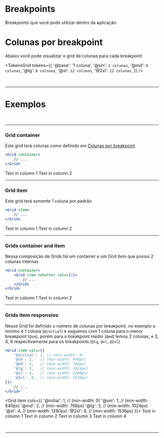 
<Meta title="Tokens/Breakpoints" />

# Breakpoints

Breakpoints que você pode utilizar dentro da aplicação

<TokensGrid tokens={breakpoints} />

# Colunas por breakpoint

Abaixo você pode visualizar o grid de colunas para cada breakpoint

<TokensGrid tokens={{
	'@base': '1 coluna',
	'@sm': `2 colunas`,
	'@md': `4 colunas`,
	'@lg': `6 colunas`,
	'@xl': `12 colunas`,
	'@2xl': `12 colunas`,
}} />

<br />

---

# Exemplos

<br />

---

### Grid container

Este grid terá colunas como definido em [Colunas por breakpoint](#-colunas-por-breakpoint)

```jsx
<Grid container>
	// ...
</Grid>
```

<Grid container>
	<Text>Text in column 1</Text>
	<Text>Text in column 2</Text>
</Grid>

<br />

---

### Grid item

Este grid terá somente 1 coluna por padrão

```jsx
<Grid item>
	// ...
</Grid>
```

<Grid item>
	<Text>Text in column 1</Text>
	<Text>Text in column 2</Text>
</Grid>

<br />

---

### Grids container and item

Nessa composição de Grids há um container e um Grid item que possui 2 colunas internas


```jsx
<Grid container>
	<Grid item noGutter cols={2}>
		// ...
	</Grid>
</Grid>
```

<Grid container>
	<Grid item noGutter cols={2}>
		<Text>Text in column 1</Text>
		<Text>Text in column 2</Text>
	</Grid>
</Grid>

<br />

---

### Grids item responsivo

Nesse Grid foi definido o número de colunas por breakpoint, no exemplo o minimo é 1 coluna (`@initial`)
e seguimos com 1 coluna para o menor breakpoint (`@sm`), porém para o breakpoint médio (`@md`) temos 2 colunas,
e 3, 4, 6 respectivamente para os breakpoints (`@lg`, `@xl`, `@2xl`)


```jsx
<Grid item cols={{
	'@initial': 1, // (min-width: 0)
	'@sm': 1, 	// (min-width: 640px)
	'@md': 2, 	// (min-width: 768px)
	'@lg': 3, 	// (min-width: 1024px)
	'@xl': 4, 	// (min-width: 1280px)
	'@2xl': 6, 	// (min-width: 1536px)
}}>
	// ...
</Grid>
```

<Grid item cols={{
	'@initial': 1, // (min-width: 0)
	'@sm': 1, 	// (min-width: 640px)
	'@md': 2, 	// (min-width: 768px)
	'@lg': 3, 	// (min-width: 1024px)
	'@xl': 4, 	// (min-width: 1280px)
	'@2xl': 6, 	// (min-width: 1536px)
}}>
	<Text>Text in column 1</Text>
	<Text>Text in column 2</Text>
	<Text>Text in column 3</Text>
	<Text>Text in column 4</Text>
</Grid>

<br />

---

